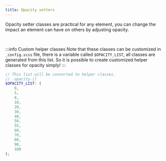 ```yaml
---
title: Opacity setters
---
```



Opacity setter classes are practical for any element,
you can change the impact an element can have on others by adjusting opacity.

<ColorIndicator className="opacity-0" color="#1cb0f6" title=".opacity-0" />
<ColorIndicator className="opacity-10" color="#1cb0f6" title=".opacity-10" />
<ColorIndicator className="opacity-20" color="#1cb0f6" title=".opacity-20" />
<ColorIndicator className="opacity-30" color="#1cb0f6" title=".opacity-30" />
<ColorIndicator className="opacity-40" color="#1cb0f6" title=".opacity-40" />
<ColorIndicator className="opacity-50" color="#1cb0f6" title=".opacity-50" />
<ColorIndicator className="opacity-60" color="#1cb0f6" title=".opacity-60" />
<ColorIndicator className="opacity-70" color="#1cb0f6" title=".opacity-70" />
<ColorIndicator className="opacity-80" color="#1cb0f6" title=".opacity-80" />
<ColorIndicator className="opacity-90" color="#1cb0f6" title=".opacity-90" />
<ColorIndicator className="opacity-100" color="#1cb0f6" title=".opacity-100" />  

<br/>

:::info Custom helper classes
Note that these classes can be customized in `_config.scss` file, there is a variable called `$OPACITY_LIST`,
all classes are generated from this list.
So it is possible to create customized helper classes for opacity simply!
:::

```scss {5,6,12} title="_config.scss"
// This list will be converted to helper classes.
// .opacity-[]
$OPACITY_LIST: (
	0,
	5,
	8,
 	10,
  	20,
	30,
    40,
	50, 
	55,
	60, 
	70, 
	80, 
	90, 
	100
);
```
